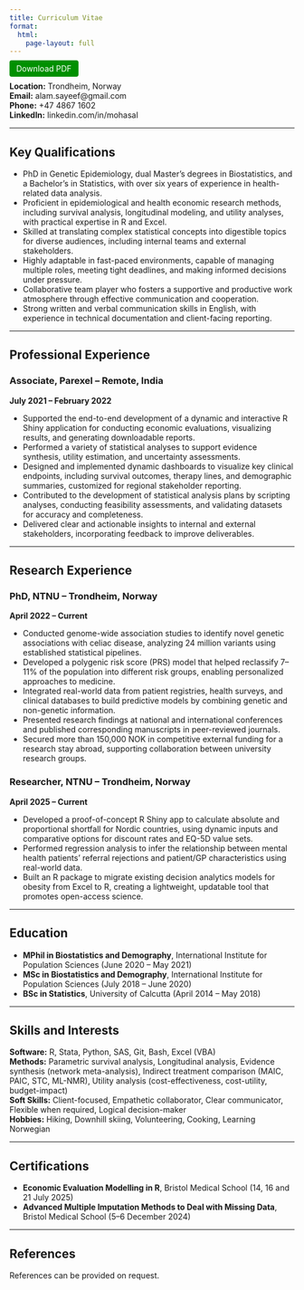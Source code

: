 ```yaml
---
title: Curriculum Vitae
format:
  html:
    page-layout: full
---
```


<a href="images/ResumeMSA.pdf" download style="background-color: #009000; color: white; padding: 6px 12px; text-decoration: none; border-radius: 4px;"> Download PDF </a>

**Location:** Trondheim, Norway  
**Email:** alam.sayeef@gmail.com  
**Phone:** +47 4867 1602  
**LinkedIn:** linkedin.com/in/mohasal

---

## Key Qualifications

- PhD in Genetic Epidemiology, dual Master’s degrees in Biostatistics, and a Bachelor’s in Statistics, with over six years of experience in health-related data analysis.
- Proficient in epidemiological and health economic research methods, including survival analysis, longitudinal modeling, and utility analyses, with practical expertise in R and Excel.
- Skilled at translating complex statistical concepts into digestible topics for diverse audiences, including internal teams and external stakeholders.
- Highly adaptable in fast-paced environments, capable of managing multiple roles, meeting tight deadlines, and making informed decisions under pressure.
- Collaborative team player who fosters a supportive and productive work atmosphere through effective communication and cooperation.
- Strong written and verbal communication skills in English, with experience in technical documentation and client-facing reporting.

---

## Professional Experience

### Associate, Parexel – Remote, India  
**July 2021 – February 2022**

- Supported the end-to-end development of a dynamic and interactive R Shiny application for conducting economic evaluations, visualizing results, and generating downloadable reports.
- Performed a variety of statistical analyses to support evidence synthesis, utility estimation, and uncertainty assessments.
- Designed and implemented dynamic dashboards to visualize key clinical endpoints, including survival outcomes, therapy lines, and demographic summaries, customized for regional stakeholder reporting.
- Contributed to the development of statistical analysis plans by scripting analyses, conducting feasibility assessments, and validating datasets for accuracy and completeness.
- Delivered clear and actionable insights to internal and external stakeholders, incorporating feedback to improve deliverables.

---

## Research Experience

### PhD, NTNU – Trondheim, Norway  
**April 2022 – Current**

- Conducted genome-wide association studies to identify novel genetic associations with celiac disease, analyzing 24 million variants using established statistical pipelines.
- Developed a polygenic risk score (PRS) model that helped reclassify 7–11% of the population into different risk groups, enabling personalized approaches to medicine.
- Integrated real-world data from patient registries, health surveys, and clinical databases to build predictive models by combining genetic and non-genetic information.
- Presented research findings at national and international conferences and published corresponding manuscripts in peer-reviewed journals.
- Secured more than 150,000 NOK in competitive external funding for a research stay abroad, supporting collaboration between university research groups.

### Researcher, NTNU – Trondheim, Norway  
**April 2025 – Current**

- Developed a proof-of-concept R Shiny app to calculate absolute and proportional shortfall for Nordic countries, using dynamic inputs and comparative options for discount rates and EQ-5D value sets.
- Performed regression analysis to infer the relationship between mental health patients’ referral rejections and patient/GP characteristics using real-world data.
- Built an R package to migrate existing decision analytics models for obesity from Excel to R, creating a lightweight, updatable tool that promotes open-access science.

---

## Education

- **MPhil in Biostatistics and Demography**, International Institute for Population Sciences (June 2020 – May 2021)  
- **MSc in Biostatistics and Demography**, International Institute for Population Sciences (July 2018 – June 2020)  
- **BSc in Statistics**, University of Calcutta (April 2014 – May 2018)

---

## Skills and Interests

**Software:** R, Stata, Python, SAS, Git, Bash, Excel (VBA)  
**Methods:** Parametric survival analysis, Longitudinal analysis, Evidence synthesis (network meta-analysis), Indirect treatment comparison (MAIC, PAIC, STC, ML-NMR), Utility analysis (cost-effectiveness, cost-utility, budget-impact)  
**Soft Skills:** Client-focused, Empathetic collaborator, Clear communicator, Flexible when required, Logical decision-maker  
**Hobbies:** Hiking, Downhill skiing, Volunteering, Cooking, Learning Norwegian

---

## Certifications
- **Economic Evaluation Modelling in R**, Bristol Medical School (14, 16 and 21 July 2025)  
- **Advanced Multiple Imputation Methods to Deal with Missing Data**, Bristol Medical School (5–6 December 2024)

---

## References

References can be provided on request.
